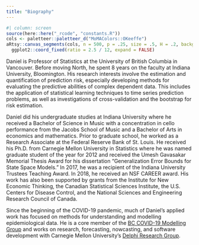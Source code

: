 ```yaml
---
title: "Biography"
---
```


```r
#| column: screen
source(here::here("_rcode", "constants.R"))
cols <- paletteer::paletteer_d("MoMAColors::OKeeffe")
aRtsy::canvas_segments(cols, n = 500, p = .25, size = .5, H = .2, background = body_bg) +
  ggplot2::coord_fixed(ratio = 2.5 / 12, expand = FALSE)
```

Daniel is Professor of Statistics at the University of British 
Columbia in Vancouver. Before moving North, he spent 8 years on the faculty at 
Indiana University, Bloomington. His research interests involve the estimation 
and quantification of prediction risk, especially developing methods for 
evaluating the predictive abilities of complex dependent data. This includes 
the application of statistical learning techniques to time series prediction 
problems, as well as investigations of cross-validation and the bootstrap for 
risk estimation.

Daniel did his undergraduate studies at Indiana University where he received a 
Bachelor of Science in Music with a concentration in cello performance from the 
Jacobs School of Music and a Bachelor of Arts in economics and mathematics. 
Prior to graduate school, he worked as a Research Associate at the Federal 
Reserve Bank of St. Louis. He received his Ph.D. from Carnegie Mellon University
in Statistics where he was named graduate student of the year for 2012 and 
received the Umesh Gavasakar Memorial Thesis Award for his dissertation 
"Generalization Error Bounds for State Space Models." In 2017, he was a 
recipient of the Indiana University Trustees Teaching Award. In 2018, he 
received an NSF CAREER award. His work has also been supported by grants from 
the Institute for New Economic Thinking, the Canadian Statistical Sciences 
Institute, the U.S. Centers for Disease Control, and the National Sciences and 
Engineering Research Council of Canada. 

Since the beginning of the COVID-19 pandemic, much of Daniel's applied work has 
focused on methods for understanding and modelling epidemiological data. He is 
a core member of the [BC COVID-19 Modelling Group](https://bccovid-19group.ca) 
and works on research, forecasting, nowcasting, and software development with 
Carnegie Mellon University's [Delphi Research Group](https://delphi.cmu.edu).
